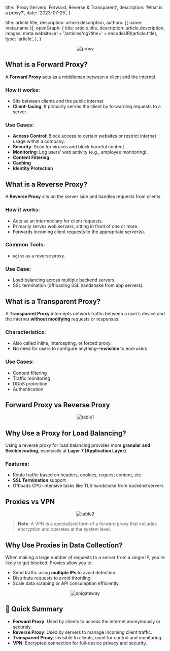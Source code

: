 



  title: 'Proxy Servers: Forward, Reverse & Transparent',
  description: 'What is a proxy?',
  date: '2023-07-25',
}

  title: article.title,
  description: article.description,
  authors: [{ name: meta.name }],
  openGraph: {
    title: article.title,
    description: article.description,
    images: meta.website.url + '/articles/og?title=' + encodeURI(article.title),
    type: 'article',
  },
}


<p align="center">
<img 
  src={proxy.src} 
  alt="proxy"
/>
</p>

## What is a Forward Proxy?

A **Forward Proxy** acts as a middleman between a client and the internet.

### How it works:
- Sits between clients and the public internet.
- **Client-facing**: It primarily serves the client by forwarding requests to a server.

### Use Cases:
- **Access Control**: Block access to certain websites or restrict internet usage within a company.
- **Security**: Scan for viruses and block harmful content.
- **Monitoring**: Log users’ web activity (e.g., employee monitoring).
- **Content Filtering**
- **Caching**
- **Identity Protection**

## What is a Reverse Proxy?

A **Reverse Proxy** sits on the server side and handles requests from clients.

### How it works:
- Acts as an intermediary for client requests.
- Primarily serves web servers, sitting in front of one or more.
- Forwards incoming client requests to the appropriate server(s).

### Common Tools:
- `nginx` as a reverse proxy.

### Use Case:
- Load balancing across multiple backend servers.
- SSL termination (offloading SSL handshake from app servers).

## What is a Transparent Proxy?

A **Transparent Proxy** intercepts network traffic between a user’s device and the internet **without modifying** requests or responses.

### Characteristics:
- Also called inline, intercepting, or forced proxy.
- No need for users to configure anything—**invisible** to end-users.

### Use Cases:
- Content filtering
- Traffic monitoring
- DDoS protection
- Authentication

## Forward Proxy vs Reverse Proxy

<p align="center">
<img 
  src={table1.src} 
  alt="table1"
/>
</p>

## Why Use a Proxy for Load Balancing?

Using a reverse proxy for load balancing provides more **granular and flexible routing**, especially at **Layer 7 (Application Layer)**.

### Features:
- Route traffic based on headers, cookies, request content, etc.
- **SSL Termination** support
- Offloads CPU-intensive tasks like TLS handshake from backend servers

## Proxies vs VPN

<p align="center">
<img 
  src={table2.src} 
  alt="table2"
/>
</p>

> **Note**: A VPN is a specialized form of a forward proxy that includes encryption and operates at the system level.

## Why Use Proxies in Data Collection?

When making a large number of requests to a server from a single IP, you're likely to get blocked. Proxies allow you to:

- Send traffic using **multiple IPs** to avoid detection.
- Distribute requests to avoid throttling.
- Scale data scraping or API consumption efficiently.

<p align="center">
<img 
  src={apigateway.src} 
  alt="apigateway"
/>
</p>

## 🔄 Quick Summary

- **Forward Proxy**: Used by clients to access the internet anonymously or securely.
- **Reverse Proxy**: Used by servers to manage incoming client traffic.
- **Transparent Proxy**: Invisible to clients, used for control and monitoring.
- **VPN**: Encrypted connection for full-device privacy and security.
